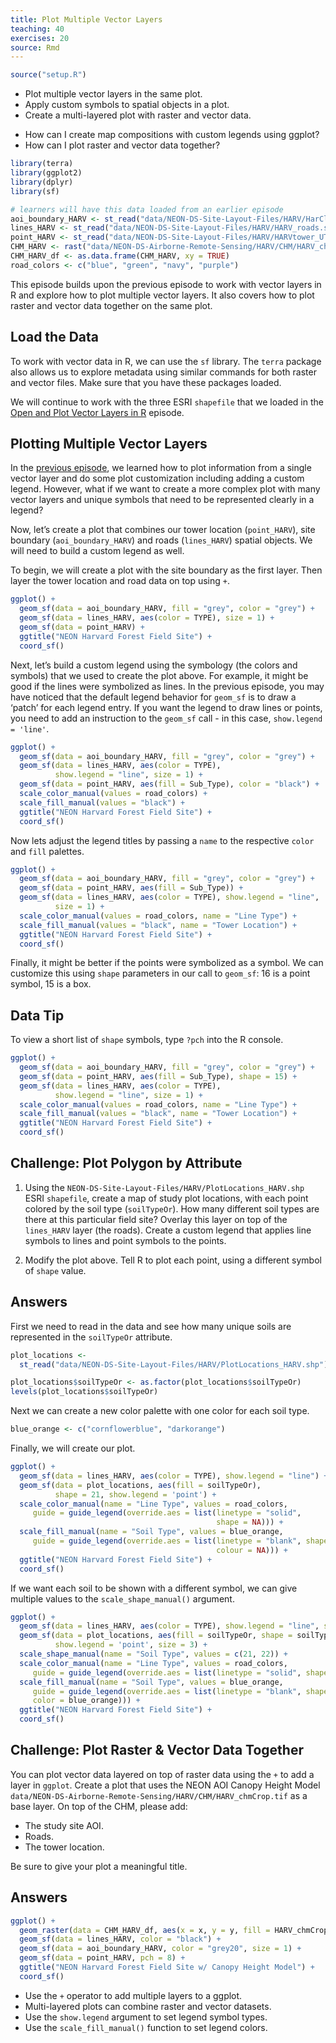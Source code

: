 ```yaml
---
title: Plot Multiple Vector Layers
teaching: 40
exercises: 20
source: Rmd
---
```


```r
source("setup.R")
```

::::::::::::::::::::::::::::::::::::::: objectives

- Plot multiple vector layers in the same plot.
- Apply custom symbols to spatial objects in a plot.
- Create a multi-layered plot with raster and vector data.

::::::::::::::::::::::::::::::::::::::::::::::::::

:::::::::::::::::::::::::::::::::::::::: questions

- How can I create map compositions with custom legends using ggplot?
- How can I plot raster and vector data together?

::::::::::::::::::::::::::::::::::::::::::::::::::

```r
library(terra)
library(ggplot2)
library(dplyr)
library(sf)
```

```r
# learners will have this data loaded from an earlier episode
aoi_boundary_HARV <- st_read("data/NEON-DS-Site-Layout-Files/HARV/HarClip_UTMZ18.shp")
lines_HARV <- st_read("data/NEON-DS-Site-Layout-Files/HARV/HARV_roads.shp")
point_HARV <- st_read("data/NEON-DS-Site-Layout-Files/HARV/HARVtower_UTM18N.shp")
CHM_HARV <- rast("data/NEON-DS-Airborne-Remote-Sensing/HARV/CHM/HARV_chmCrop.tif")
CHM_HARV_df <- as.data.frame(CHM_HARV, xy = TRUE)
road_colors <- c("blue", "green", "navy", "purple")
```

This episode builds upon the previous episode 
to work with vector layers in R and explore how to plot multiple
vector layers. It also covers how to plot raster and vector data together on the
same plot.

## Load the Data

To work with vector data in R, we can use the `sf` library. The `terra`
package also allows us to explore metadata using similar commands for both
raster and vector files. Make sure that you have these packages loaded.

We will continue to work with the three ESRI `shapefile` that we loaded in the
[Open and Plot Vector Layers in R](06-vector-open-shapefile-in-r/) episode.

## Plotting Multiple Vector Layers

In the [previous episode](07-vector-shapefile-attributes-in-r/), we learned how
to plot information from a single vector layer and do some plot customization
including adding a custom legend. However, what if we want to create a more
complex plot with many vector layers and unique symbols that need to be
represented clearly in a legend?

Now, let's create a plot that combines our tower location (`point_HARV`), site
boundary (`aoi_boundary_HARV`) and roads (`lines_HARV`) spatial objects. We
will need to build a custom legend as well.

To begin, we will create a plot with the site boundary as the first layer. Then
layer the tower location and road data on top using `+`.

```r
ggplot() +
  geom_sf(data = aoi_boundary_HARV, fill = "grey", color = "grey") +
  geom_sf(data = lines_HARV, aes(color = TYPE), size = 1) +
  geom_sf(data = point_HARV) +
  ggtitle("NEON Harvard Forest Field Site") +
  coord_sf()
```

Next, let's build a custom legend using the symbology (the colors and symbols)
that we used to create the plot above. For example, it might be good if the
lines were symbolized as lines. In the previous episode, you may have noticed
that the default legend behavior for `geom_sf` is to draw a 'patch' for each
legend entry. If you want the legend to draw lines or points, you need to add
an instruction to the `geom_sf` call - in this case, `show.legend = 'line'`.

```r
ggplot() +
  geom_sf(data = aoi_boundary_HARV, fill = "grey", color = "grey") +
  geom_sf(data = lines_HARV, aes(color = TYPE),
          show.legend = "line", size = 1) +
  geom_sf(data = point_HARV, aes(fill = Sub_Type), color = "black") +
  scale_color_manual(values = road_colors) +
  scale_fill_manual(values = "black") +
  ggtitle("NEON Harvard Forest Field Site") +
  coord_sf()
```

Now lets adjust the legend titles by passing a `name` to the respective `color`
and `fill` palettes.

```r
ggplot() +
  geom_sf(data = aoi_boundary_HARV, fill = "grey", color = "grey") +
  geom_sf(data = point_HARV, aes(fill = Sub_Type)) +
  geom_sf(data = lines_HARV, aes(color = TYPE), show.legend = "line",
          size = 1) +
  scale_color_manual(values = road_colors, name = "Line Type") +
  scale_fill_manual(values = "black", name = "Tower Location") +
  ggtitle("NEON Harvard Forest Field Site") +
  coord_sf()
```

Finally, it might be better if the points were symbolized as a symbol. We can
customize this using `shape` parameters in our call to `geom_sf`: 16 is a point
symbol, 15 is a box.

:::::::::::::::::::::::::::::::::::::::::  callout

## Data Tip

To view a short list of `shape` symbols,
type `?pch` into the R console.


::::::::::::::::::::::::::::::::::::::::::::::::::

```r
ggplot() +
  geom_sf(data = aoi_boundary_HARV, fill = "grey", color = "grey") +
  geom_sf(data = point_HARV, aes(fill = Sub_Type), shape = 15) +
  geom_sf(data = lines_HARV, aes(color = TYPE),
          show.legend = "line", size = 1) +
  scale_color_manual(values = road_colors, name = "Line Type") +
  scale_fill_manual(values = "black", name = "Tower Location") +
  ggtitle("NEON Harvard Forest Field Site") +
  coord_sf()
```

:::::::::::::::::::::::::::::::::::::::  challenge

## Challenge: Plot Polygon by Attribute

1. Using the `NEON-DS-Site-Layout-Files/HARV/PlotLocations_HARV.shp` ESRI `shapefile`,
  create a map of study plot locations, with each point colored by the soil
  type (`soilTypeOr`). How many different soil types are there at this
  particular field site? Overlay this layer on top of the `lines_HARV` layer
  (the roads). Create a custom legend that applies line symbols to lines and
  point symbols to the points.

2. Modify the plot above. Tell R to plot each point, using a different symbol
   of `shape` value.

:::::::::::::::  solution

## Answers

First we need to read in the data and see how many unique soils are represented
in the `soilTypeOr` attribute.

```r
plot_locations <-
  st_read("data/NEON-DS-Site-Layout-Files/HARV/PlotLocations_HARV.shp")

plot_locations$soilTypeOr <- as.factor(plot_locations$soilTypeOr)
levels(plot_locations$soilTypeOr)
```

Next we can create a new color palette with one color for each soil type.

```r
blue_orange <- c("cornflowerblue", "darkorange")
```

Finally, we will create our plot.

```r
ggplot() +
  geom_sf(data = lines_HARV, aes(color = TYPE), show.legend = "line") +
  geom_sf(data = plot_locations, aes(fill = soilTypeOr),
          shape = 21, show.legend = 'point') +
  scale_color_manual(name = "Line Type", values = road_colors,
     guide = guide_legend(override.aes = list(linetype = "solid",
                                              shape = NA))) +
  scale_fill_manual(name = "Soil Type", values = blue_orange,
     guide = guide_legend(override.aes = list(linetype = "blank", shape = 21,
                                              colour = NA))) +
  ggtitle("NEON Harvard Forest Field Site") +
  coord_sf()
```

If we want each soil to be shown with a different symbol, we can give multiple
values to the `scale_shape_manual()` argument.

```r
ggplot() +
  geom_sf(data = lines_HARV, aes(color = TYPE), show.legend = "line", size = 1) +
  geom_sf(data = plot_locations, aes(fill = soilTypeOr, shape = soilTypeOr),
          show.legend = 'point', size = 3) +
  scale_shape_manual(name = "Soil Type", values = c(21, 22)) +
  scale_color_manual(name = "Line Type", values = road_colors,
     guide = guide_legend(override.aes = list(linetype = "solid", shape = NA))) +
  scale_fill_manual(name = "Soil Type", values = blue_orange,
     guide = guide_legend(override.aes = list(linetype = "blank", shape = c(21, 22),
     color = blue_orange))) +
  ggtitle("NEON Harvard Forest Field Site") +
  coord_sf()
```

:::::::::::::::::::::::::

::::::::::::::::::::::::::::::::::::::::::::::::::

:::::::::::::::::::::::::::::::::::::::  challenge

## Challenge: Plot Raster \& Vector Data Together

You can plot vector data layered on top of raster data using the `+` to add a
layer in `ggplot`. Create a plot that uses the NEON AOI Canopy Height Model
`data/NEON-DS-Airborne-Remote-Sensing/HARV/CHM/HARV_chmCrop.tif` as a base
layer. On top of the CHM, please add:

- The study site AOI.
- Roads.
- The tower location.

Be sure to give your plot a meaningful title.

:::::::::::::::  solution

## Answers

```r
ggplot() +
  geom_raster(data = CHM_HARV_df, aes(x = x, y = y, fill = HARV_chmCrop)) +
  geom_sf(data = lines_HARV, color = "black") +
  geom_sf(data = aoi_boundary_HARV, color = "grey20", size = 1) +
  geom_sf(data = point_HARV, pch = 8) +
  ggtitle("NEON Harvard Forest Field Site w/ Canopy Height Model") +
  coord_sf()
```

:::::::::::::::::::::::::

::::::::::::::::::::::::::::::::::::::::::::::::::



:::::::::::::::::::::::::::::::::::::::: keypoints

- Use the `+` operator to add multiple layers to a ggplot.
- Multi-layered plots can combine raster and vector datasets.
- Use the `show.legend` argument to set legend symbol types.
- Use the `scale_fill_manual()` function to set legend colors.

::::::::::::::::::::::::::::::::::::::::::::::::::


